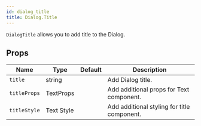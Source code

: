 ```yaml
---
id: dialog_title
title: Dialog.Title
---
```



`DialogTitle` allows you to add title to the Dialog.

## Props

<div class='table-responsive'>

| Name         | Type       | Default | Description                                 |
| ------------ | ---------- | ------- | ------------------------------------------- |
| `title`      | string     |         | Add Dialog title.                           |
| `titleProps` | TextProps  |         | Add additional props for Text component.    |
| `titleStyle` | Text Style |         | Add additional styling for title component. |

</div>
